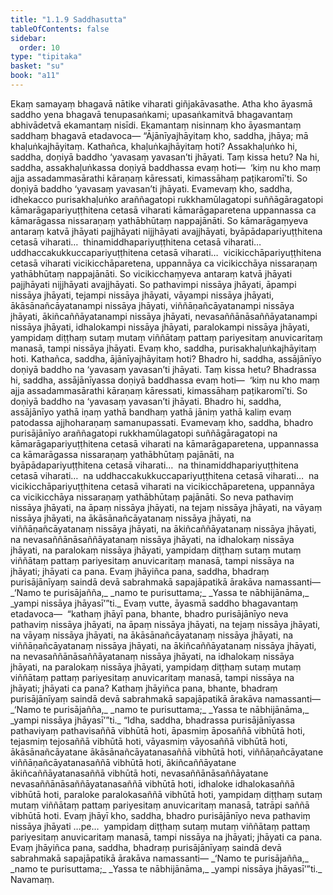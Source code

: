 ```yaml
---
title: "1.1.9 Saddhasutta"
tableOfContents: false
sidebar:
  order: 10
type: "tipitaka"
basket: "su"
book: "a11"
---
```



<DynamicBreadcrumb />

<Division number="9" book="a11" bookNo="17" page="526">

<Paragraph number="64" book="a11">
Ekaṃ samayaṃ bhagavā nātike viharati giñjakāvasathe. Atha kho āyasmā saddho yena bhagavā tenupasaṅkami; upasaṅkamitvā bhagavantaṃ abhivādetvā ekamantaṃ nisīdi. Ekamantaṃ nisinnaṃ kho āyasmantaṃ saddhaṃ bhagavā etadavoca—
</Paragraph>

<Paragraph number="65" book="a11">
“Ājānīyajhāyitaṃ kho, saddha, jhāya; mā khaḷuṅkajhāyitaṃ. Kathañca, khaḷuṅkajhāyitaṃ hoti? Assakhaḷuṅko hi, saddha, doṇiyā baddho ‘yavasaṃ yavasan’ti jhāyati. Taṃ kissa hetu? Na hi, saddha, assakhaḷuṅkassa doṇiyā baddhassa evaṃ hoti—  ‘kiṃ nu kho maṃ ajja assadammasārathi kāraṇaṃ kāressati, kimassāhaṃ paṭikaromī’ti. So doṇiyā baddho ‘yavasaṃ yavasan’ti jhāyati. Evamevaṃ kho, saddha, idhekacco purisakhaḷuṅko araññagatopi rukkhamūlagatopi suññāgāragatopi kāmarāgapariyuṭṭhitena cetasā viharati kāmarāgaparetena uppannassa ca kāmarāgassa nissaraṇaṃ yathābhūtaṃ nappajānāti. So kāmarāgaṃyeva antaraṃ katvā jhāyati pajjhāyati nijjhāyati avajjhāyati, byāpādapariyuṭṭhitena cetasā viharati…  thinamiddhapariyuṭṭhitena cetasā viharati…  uddhaccakukkuccapariyuṭṭhitena cetasā viharati…  vicikicchāpariyuṭṭhitena cetasā viharati vicikicchāparetena, uppannāya ca vicikicchāya nissaraṇaṃ yathābhūtaṃ nappajānāti. So vicikicchaṃyeva antaraṃ katvā jhāyati pajjhāyati nijjhāyati avajjhāyati. So pathavimpi nissāya jhāyati, āpampi nissāya jhāyati, tejampi nissāya jhāyati, vāyampi nissāya jhāyati, ākāsānañcāyatanampi nissāya jhāyati, viññāṇañcāyatanampi nissāya jhāyati, ākiñcaññāyatanampi nissāya jhāyati, nevasaññānāsaññāyatanampi nissāya jhāyati, idhalokampi nissāya jhāyati, paralokampi nissāya jhāyati, yampidaṃ diṭṭhaṃ sutaṃ mutaṃ viññātaṃ pattaṃ pariyesitaṃ anuvicaritaṃ manasā, tampi nissāya jhāyati. Evaṃ kho, saddha, purisakhaḷuṅkajhāyitaṃ hoti.
</Paragraph>

<Paragraph number="66" book="a11">
Kathañca, saddha, ājānīyajhāyitaṃ hoti? Bhadro hi, saddha, assājānīyo doṇiyā baddho na ‘yavasaṃ yavasan’ti jhāyati. Taṃ kissa hetu? Bhadrassa hi, saddha, assājānīyassa doṇiyā baddhassa evaṃ hoti—  ‘kiṃ nu kho maṃ ajja assadammasārathi kāraṇaṃ kāressati, kimassāhaṃ paṭikaromī’ti. So doṇiyā baddho na ‘yavasaṃ yavasan’ti jhāyati. Bhadro hi, saddha, assājānīyo yathā iṇaṃ yathā bandhaṃ yathā jāniṃ yathā kaliṃ evaṃ patodassa ajjhoharaṇaṃ samanupassati. Evamevaṃ kho, saddha, bhadro purisājānīyo araññagatopi rukkhamūlagatopi suññāgāragatopi na kāmarāgapariyuṭṭhitena cetasā viharati na kāmarāgaparetena, uppannassa ca kāmarāgassa nissaraṇaṃ yathābhūtaṃ pajānāti, na byāpādapariyuṭṭhitena cetasā viharati…  na thinamiddhapariyuṭṭhitena cetasā viharati…  na uddhaccakukkuccapariyuṭṭhitena cetasā viharati…  na vicikicchāpariyuṭṭhitena cetasā viharati na vicikicchāparetena, uppannāya ca vicikicchāya nissaraṇaṃ yathābhūtaṃ pajānāti. So neva pathaviṃ nissāya jhāyati, na āpaṃ nissāya jhāyati, na tejaṃ nissāya jhāyati, na vāyaṃ nissāya jhāyati, na ākāsānañcāyatanaṃ nissāya jhāyati, na viññāṇañcāyatanaṃ nissāya jhāyati, na ākiñcaññāyatanaṃ nissāya jhāyati, na nevasaññānāsaññāyatanaṃ nissāya jhāyati, na idhalokaṃ nissāya jhāyati, na paralokaṃ nissāya jhāyati, yampidaṃ diṭṭhaṃ sutaṃ mutaṃ viññātaṃ pattaṃ pariyesitaṃ anuvicaritaṃ manasā, tampi nissāya na jhāyati; jhāyati ca pana. Evaṃ jhāyiñca pana, saddha, bhadraṃ purisājānīyaṃ saindā devā sabrahmakā sapajāpatikā ārakāva namassanti—
</Paragraph>

<Paragraph number="67" type="verses" book="a11">
_‘Namo te purisājañña,_  
_namo te purisuttama;_  
_Yassa te nābhijānāma,_  
_yampi nissāya jhāyasī’”ti._  

</Paragraph>

<Paragraph number="68" book="a11">
Evaṃ vutte, āyasmā saddho bhagavantaṃ etadavoca—  “kathaṃ jhāyī pana, bhante, bhadro purisājānīyo neva pathaviṃ nissāya jhāyati, na āpaṃ nissāya jhāyati, na tejaṃ nissāya jhāyati, na vāyaṃ nissāya jhāyati, na ākāsānañcāyatanaṃ nissāya jhāyati, na viññāṇañcāyatanaṃ nissāya jhāyati, na ākiñcaññāyatanaṃ nissāya jhāyati, na nevasaññānāsaññāyatanaṃ nissāya jhāyati, na idhalokaṃ nissāya jhāyati, na paralokaṃ nissāya jhāyati, yampidaṃ diṭṭhaṃ sutaṃ mutaṃ viññātaṃ pattaṃ pariyesitaṃ anuvicaritaṃ manasā, tampi nissāya na jhāyati; jhāyati ca pana? Kathaṃ jhāyiñca pana, bhante, bhadraṃ purisājānīyaṃ saindā devā sabrahmakā sapajāpatikā ārakāva namassanti—
</Paragraph>

<Paragraph number="69" type="verses" book="a11">
_‘Namo te purisājañña,_  
_namo te purisuttama;_  
_Yassa te nābhijānāma,_  
_yampi nissāya jhāyasī’”ti._  

</Paragraph>

<Paragraph number="70" book="a11">
“Idha, saddha, bhadrassa purisājānīyassa pathaviyaṃ pathavisaññā vibhūtā hoti, āpasmiṃ āposaññā vibhūtā hoti, tejasmiṃ tejosaññā vibhūtā hoti, vāyasmiṃ vāyosaññā vibhūtā hoti, ākāsānañcāyatane ākāsānañcāyatanasaññā vibhūtā hoti, viññāṇañcāyatane viññāṇañcāyatanasaññā vibhūtā hoti, ākiñcaññāyatane ākiñcaññāyatanasaññā vibhūtā hoti, nevasaññānāsaññāyatane nevasaññānāsaññāyatanasaññā vibhūtā hoti, idhaloke idhalokasaññā vibhūtā hoti, paraloke paralokasaññā vibhūtā hoti, yampidaṃ diṭṭhaṃ sutaṃ mutaṃ viññātaṃ pattaṃ pariyesitaṃ anuvicaritaṃ manasā, tatrāpi saññā vibhūtā hoti. Evaṃ jhāyī kho, saddha, bhadro purisājānīyo neva pathaviṃ nissāya jhāyati …pe…  yampidaṃ diṭṭhaṃ sutaṃ mutaṃ viññātaṃ pattaṃ pariyesitaṃ anuvicaritaṃ manasā, tampi nissāya na jhāyati; jhāyati ca pana. Evaṃ jhāyiñca pana, saddha, bhadraṃ purisājānīyaṃ saindā devā sabrahmakā sapajāpatikā ārakāva namassanti—
</Paragraph>

<Paragraph number="71" type="verses" book="a11">
_‘Namo te purisājañña,_  
_namo te purisuttama;_  
_Yassa te nābhijānāma,_  
_yampi nissāya jhāyasī’”ti._  


</Paragraph>
</Division>

<Paragraph number="72" type="center" book="a11">
Navamaṃ.
</Paragraph>